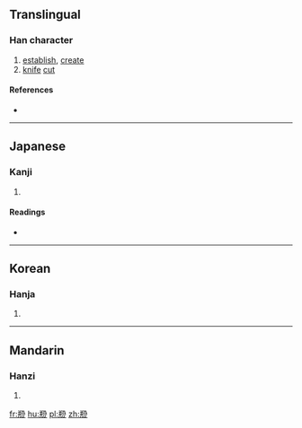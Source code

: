 {{also|創}}
==Translingual==

===Han character===
{{Han char|rn=18|rad=刀|as=08|sn=10|four=|canj=廿廿尸竹金 (TTSHC), 廿廿尸竹戈 (TTSHI), XX廿廿尸 (XXTTS)|ids=⿰并刅}}

# [[establish]], [[create]]
# [[knife]] [[cut]]

====References====
* {{Han ref|kx=0141.090|dkj=02040|hdz=10343.040|uh=5259|ud=21081}}

----

==Japanese==

===Kanji===
{{ja-kanji|grade=|rs=刀08}}

# {{defn|lang=ja|sort=刀08}}

====Readings====
* {{ja-readings|on=[[そう]] (sō)|kun=[[きず]] (kizu), [[はじめる]] (hajimeru)}}

----

==Korean==

===Hanja===
{{ko-hanja|hangeul=창|rv=chang|mr=ch'ang}}

# {{defn|lang=ko|sort=刀08}}

----

==Mandarin==

===Hanzi===
{{cmn-hanzi|pin=[[chuàng]] ([[chuang4]])|wg=ch'uang<sup>4</sup>}}

# {{defn|lang=cmn|sort=刀08}}

[[fr:剙]]
[[hu:剙]]
[[pl:剙]]
[[zh:剙]]